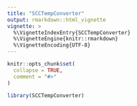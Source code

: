 ```yaml
---
title: "SCCTempConverter"
output: rmarkdown::html_vignette
vignette: >
  %\VignetteIndexEntry{SCCTempConverter}
  %\VignetteEngine{knitr::rmarkdown}
  %\VignetteEncoding{UTF-8}
---
```


```r
knitr::opts_chunk$set(
  collapse = TRUE,
  comment = "#>"
)
```

```r
library(SCCTempConverter)
```
